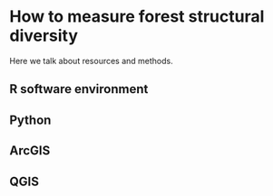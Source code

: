 # How to measure forest structural diversity 

Here we talk about resources and methods.

## R software environment

## Python

## ArcGIS

## QGIS
  
  
